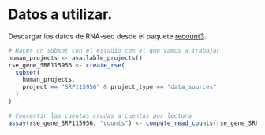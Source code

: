 # Datos a utilizar. 

Descargar los datos de RNA-seq desde el paquete [recount3](http://rna.recount.bio/). 

```r
# Hacer un subset con el estudio con el que vamos a trabajar
human_projects <- available_projects()
rse_gene_SRP115956 <- create_rse(
  subset(
    human_projects,
    project == "SRP115956" & project_type == "data_sources"
  )
)
```

```r
# Convertir las cuentas crudas a cuentas por lectura
assay(rse_gene_SRP115956, "counts") <- compute_read_counts(rse_gene_SRP115956)
```

